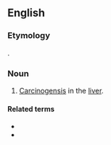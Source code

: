 ==English==

===Etymology===
{{prefix|en|hepato|carcinogenesis}}.

===Noun===
{{en-noun|-}}

# {{lb|en|pathology}} [[carcinogenesis|Carcinogensis]] in the [[liver]].

====Related terms====
* {{l|en|hepatocarcinogen}}
* {{l|en|hepatocarcinogenic}}